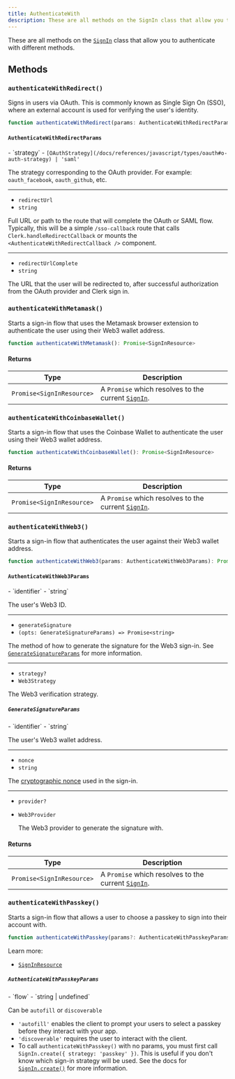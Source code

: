 ```yaml
---
title: AuthenticateWith
description: These are all methods on the SignIn class that allow you to authenticate with different methods.
---
```


These are all methods on the [`SignIn`][signin-ref] class that allow you to authenticate with different methods.

## Methods

### `authenticateWithRedirect()`

Signs in users via OAuth. This is commonly known as Single Sign On (SSO), where an external account is used for verifying the user's identity.

```typescript
function authenticateWithRedirect(params: AuthenticateWithRedirectParams): Promise<void>
```

#### `AuthenticateWithRedirectParams`

<Properties>
  - `strategy`
  - <code>[OAuthStrategy](/docs/references/javascript/types/oauth#o-auth-strategy) | 'saml'</code>

  The strategy corresponding to the OAuth provider. For example: `oauth_facebook`, `oauth_github`, etc.

  ---

  - `redirectUrl`
  - `string`

  Full URL or path to the route that will complete the OAuth or SAML flow. Typically, this will be a simple `/sso-callback` route that calls `Clerk.handleRedirectCallback` or mounts the `<AuthenticateWithRedirectCallback />` component.

  ---

  - `redirectUrlComplete`
  - `string`

  The URL that the user will be redirected to, after successful authorization from the OAuth provider and Clerk sign in.
</Properties>

### `authenticateWithMetamask()`

Starts a sign-in flow that uses the Metamask browser extension to authenticate the user using their Web3 wallet address.

```typescript
function authenticateWithMetamask(): Promise<SignInResource>
```

#### Returns

| Type | Description |
| - | - |
| `Promise<SignInResource>` | A `Promise` which resolves to the current [`SignIn`][signin-ref]. |

### `authenticateWithCoinbaseWallet()`

Starts a sign-in flow that uses the Coinbase Wallet to authenticate the user using their Web3 wallet address.

```typescript
function authenticateWithCoinbaseWallet(): Promise<SignInResource>
```

#### Returns

| Type | Description |
| - | - |
| `Promise<SignInResource>` | A `Promise` which resolves to the current [`SignIn`][signin-ref]. |

### `authenticateWithWeb3()`

Starts a sign-in flow that authenticates the user against their Web3 wallet address.

```typescript
function authenticateWithWeb3(params: AuthenticateWithWeb3Params): Promise<SignInResource>
```

#### `AuthenticateWithWeb3Params`

<Properties>
  - `identifier`
  - `string`

  The user's Web3 ID.

  ---

  - `generateSignature`
  - `(opts: GenerateSignatureParams) => Promise<string>`

  The method of how to generate the signature for the Web3 sign-in. See [`GenerateSignatureParams`](#generate-signature-params) for more information.

  ---

  - `strategy?`
  - `Web3Strategy`

  The Web3 verification strategy.
</Properties>

##### `GenerateSignatureParams`

<Properties>
  - `identifier`
  - `string`

  The user's Web3 wallet address.

  ---

  - `nonce`
  - `string`

  The [cryptographic nonce](https://en.wikipedia.org/wiki/Cryptographic_nonce) used in the sign-in.

  ---

  - `provider?`
  - `Web3Provider`

    The Web3 provider to generate the signature with.
</Properties>

#### Returns

| Type | Description |
| - | - |
| `Promise<SignInResource>` | A `Promise` which resolves to the current [`SignIn`][signin-ref]. |

[signin-ref]: /docs/references/javascript/sign-in/sign-in

### `authenticateWithPasskey()`

Starts a sign-in flow that allows a user to choose a passkey to sign into their account with.

```ts
function authenticateWithPasskey(params?: AuthenticateWithPasskeyParams): Promise<SignInResource>
```

Learn more:

- [`SignInResource`](/docs/references/javascript/sign-in/sign-in)

##### `AuthenticateWithPasskeyParams`

<Properties>
  - `flow`
  - `string | undefined`

  Can be `autofill` or `discoverable`
</Properties>

- `'autofill'` enables the client to prompt your users to select a passkey before they interact with your app.
- `'discoverable'` requires the user to interact with the client.
- To call `authenticateWithPasskey()` with no params, you must first call `SignIn.create({ strategy: 'passkey' })`. This is useful if you don't know which sign-in strategy will be used. See the docs for [`SignIn.create()`](/docs/references/javascript/sign-in/sign-in#create) for more information.
